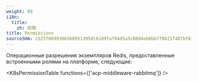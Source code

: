 ```yaml
---
weight: 99
i18n:
  title:
    zh: 权限
title: Permissions
sourceSHA: c525f0099386568951395dc6109fa794d5a3c60d4eb0bb778b21f487bf61852d
---
```


Операционные разрешения экземпляров Redis, предоставленные встроенными ролями на платформе, следующие:

<K8sPermissionTable functions={['acp-middleware-rabbitmq']} />
